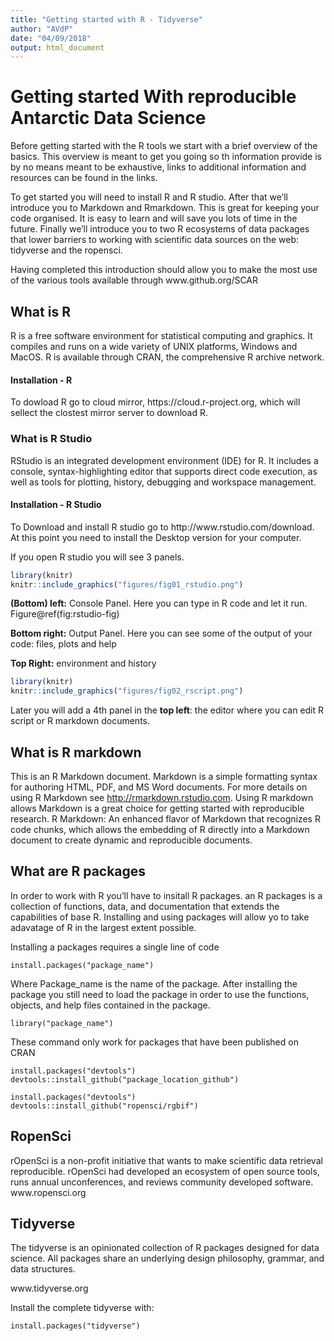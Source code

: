 ```yaml
---
title: "Getting started with R - Tidyverse"
author: "AVdP"
date: "04/09/2018"
output: html_document
---
```


# Getting started With reproducible Antarctic Data Science
Before getting started  with the R tools we start with a brief overview of the basics.
This overview is meant to get you going so th information provide is by no means meant to be exhaustive, links to additional information and resources can be found in the links.

To get started you will need to install R and R studio. 
After that we'll introduce you to Markdown and Rmarkdown. This is great for keeping your code organised. It is easy to learn and will save you lots of time in the future.
Finally we'll introduce you to two R ecosystems of data packages that lower barriers to working with scientific data sources on the web: tidyverse and the ropensci.

Having completed this introduction should allow you to make the most use of the various tools available through www.github.org/SCAR

## What is R
R is a free software environment for statistical computing and graphics. It compiles and runs on a wide variety of UNIX platforms, Windows and MacOS. R is available through CRAN, the comprehensive R archive network.

#### Installation - R
To dowload R go to cloud mirror, https://cloud.r-project.org, which will sellect the clostest mirror server to download R.

### What is R Studio
RStudio is an integrated development environment (IDE) for R. It includes a console, syntax-highlighting editor that supports direct code execution, as well as tools for plotting, history, debugging and workspace management. 

#### Installation - R Studio
To Download and install R studio go to http://www.rstudio.com/download. At this point you need to install the Desktop version for your computer.

If you open R studio you will see 3 panels. 

```r
library(knitr)
knitr::include_graphics("figures/fig01_rstudio.png")
```

**(Bottom) left:** Console Panel. Here you can type in R code and let it run. Figure\@ref(fig:rstudio-fig)

**Bottom right:** Output Panel. Here you can see some of the output of your code: files, plots and help 

**Top Right:** environment and history

```r
library(knitr)
knitr::include_graphics("figures/fig02_rscript.png")
```

Later you will add a 4th panel in the **top left**: the editor where you can edit R script or R markdown documents.

## What is R markdown

This is an R Markdown document. Markdown is a simple formatting syntax for authoring HTML, PDF, and MS Word documents. For more details on using R Markdown see <http://rmarkdown.rstudio.com>.
Using R markdown allows Markdown is a great choice for getting started with reproducible research. R Markdown: An enhanced flavor of Markdown that recognizes R code chunks, which allows the embedding of R directly into a Markdown document to create dynamic and reproducible documents.

## What are R packages
In order to work with R you'll have to insitall R packages. an R packages is a collection of functions, data, and documentation that extends the capabilities of base R. Installing and using packages will allow yo to take adavatage of R in the largest extent possible.

Installing a packages requires a single line of code

```
install.packages("package_name")
```
Where Package_name is the name of the package.
After installing the package you still need to load the package in order to use the functions, objects, and help files contained in the package. 
```
library("package_name")
```

These command only work for packages that have been published on CRAN
```
install.packages("devtools")
devtools::install_github("package_location_github")
```

```
install.packages("devtools")
devtools::install_github("ropensci/rgbif")
```

## RopenSci
rOpenSci is a non-profit initiative that wants to make scientific data retrieval reproducible. rOpenSci had developed an ecosystem of open source tools, runs annual unconferences, and reviews community developed software.
www.ropensci.org


## Tidyverse

The tidyverse is an opinionated collection of R packages designed for data science. All packages share an underlying design philosophy, grammar, and data structures. 

www.tidyverse.org



Install the complete tidyverse with:

```
install.packages("tidyverse")
```


